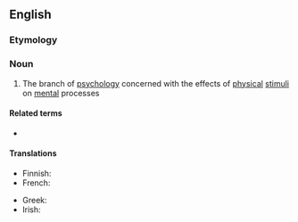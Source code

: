 ==English==
{{wikipedia}}

===Etymology===
{{prefix|psycho|physics|lang=en}}

===Noun===
{{en-noun|-}}

# {{lb|en|psychology}} The branch of [[psychology]] concerned with the effects of [[physical]] [[stimulus|stimuli]] on [[mental]] processes

====Related terms====
* {{l|en|psychophysical}}

====Translations====
{{trans-top|a branch of psychology}}
* Finnish: {{t|fi|psykofysiikka}}
* French: {{t+|fr|psychophysique|f}}
{{trans-mid}}
* Greek: {{t+|el|ψυχοφυσική|f|sc=Grek}}
* Irish: {{t|ga|sícifisic|f}}
{{trans-bottom}}
